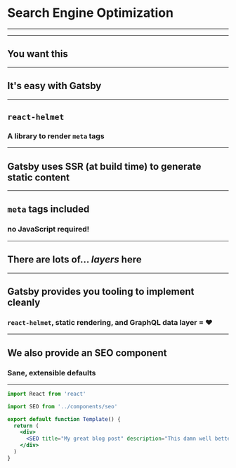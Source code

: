 


# Search Engine Optimization

---


---

## You want this

---

## It's easy with Gatsby

---

## `react-helmet`

### A library to render `meta` tags

---

## Gatsby uses SSR (at build time) to generate static content

---

## `meta` tags included

### no JavaScript required!

---


## There are lots of... _layers_ here

---

## Gatsby provides you tooling to implement cleanly

### `react-helmet`, static rendering, and GraphQL data layer = ❤️

---

## We also provide an SEO component

### Sane, extensible defaults

---


```jsx
import React from 'react'

import SEO from '../components/seo'

export default function Template() {
  return (
    <div>
      <SEO title="My great blog post" description="This damn well better be less than 160 characters" />
    </div>
  )
}
```
